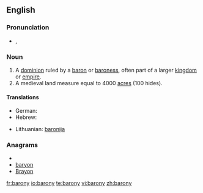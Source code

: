 ==English==

===Pronunciation===
* {{a|UK}} {{IPA|/ˈbæ.ɹə.ni/}}, {{SAMPA|/"b{.r@.ni/}}

===Noun===
{{en-noun|baronies}}

# A [[dominion]] ruled by a [[baron]] or [[baroness]], often part of a larger [[kingdom]] or [[empire]].
# A medieval land measure equal to 4000 [[acre]]s (100 hides).
====Translations====

{{trans-top|a dominion ruled by a baron or baroness}}
* German: {{t|de|Baronie|f}}
* Hebrew: {{t|he|ברונות|f|tr=bronút}}
{{trans-mid}}
*Lithuanian: [[baronija]] {{f}}
{{trans-bottom}}

===Anagrams===
* {{alphagram|abnory}}
* [[baryon#English|baryon]]
* [[Brayon#English|Brayon]]


[[fr:barony]]
[[io:barony]]
[[te:barony]]
[[vi:barony]]
[[zh:barony]]